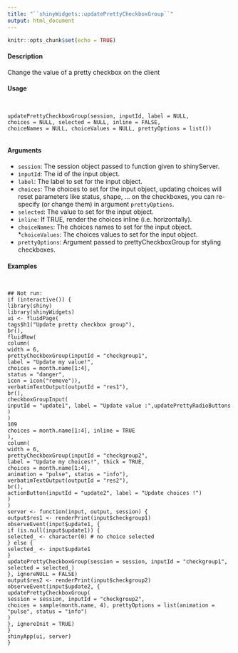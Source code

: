 ```yaml
---
title: "``shinyWidgets::updatePrettyCheckboxGroup``"
output: html_document
---
```


```r
knitr::opts_chunk$set(echo = TRUE)
```

#### Description

Change the value of a pretty checkbox on the client

#### Usage
<pre><code>

updatePrettyCheckboxGroup(session, inputId, label = NULL,
choices = NULL, selected = NULL, inline = FALSE,
choiceNames = NULL, choiceValues = NULL, prettyOptions = list())

</code></pre>
#### Arguments

* ``session``:  The session object passed to function given to shinyServer.
* ``inputId``:   The id of the input object.
* ``label``: The label to set for the input object.
* ``choices``:  The choices to set for the input object, updating choices will reset parameters like status, shape, ... on the checkboxes, you can re-specify (or change them)
in argument ``prettyOptions``.
* ``selected``:   The value to set for the input object.
* ``inline``:  If TRUE, render the choices inline (i.e. horizontally).
* ``choiceNames``:  The choices names to set for the input object.
*``choiceValues``: The choices values to set for the input object.
* ``prettyOptions``: Argument passed  to prettyCheckboxGroup for styling checkboxes.

#### Examples
<pre><code>

## Not run:
if (interactive()) {
library(shiny)
library(shinyWidgets)
ui <- fluidPage(
tags$h1("Update pretty checkbox group"),
br(),
fluidRow(
column(
width = 6,
prettyCheckboxGroup(inputId = "checkgroup1",
label = "Update my value!",
choices = month.name[1:4],
status = "danger",
icon = icon("remove")),
verbatimTextOutput(outputId = "res1"),
br(),
checkboxGroupInput(
inputId = "update1", label = "Update value :",updatePrettyRadioButtons
)
)
109
choices = month.name[1:4], inline = TRUE
),
column(
width = 6,
prettyCheckboxGroup(inputId = "checkgroup2",
label = "Update my choices!", thick = TRUE,
choices = month.name[1:4],
animation = "pulse", status = "info"),
verbatimTextOutput(outputId = "res2"),
br(),
actionButton(inputId = "update2", label = "Update choices !")
)
)
server <- function(input, output, session) {
output$res1 <- renderPrint(input$checkgroup1)
observeEvent(input$update1, {
if (is.null(input$update1)) {
selected_ <- character(0) # no choice selected
} else {
selected_ <- input$update1
}
updatePrettyCheckboxGroup(session = session, inputId = "checkgroup1", selected = selected_)
}, ignoreNULL = FALSE)
output$res2 <- renderPrint(input$checkgroup2)
observeEvent(input$update2, {
updatePrettyCheckboxGroup(
session = session, inputId = "checkgroup2",
choices = sample(month.name, 4), prettyOptions = list(animation = "pulse", status = "info")
)
}, ignoreInit = TRUE)
}
shinyApp(ui, server)
}
</code></pre>

